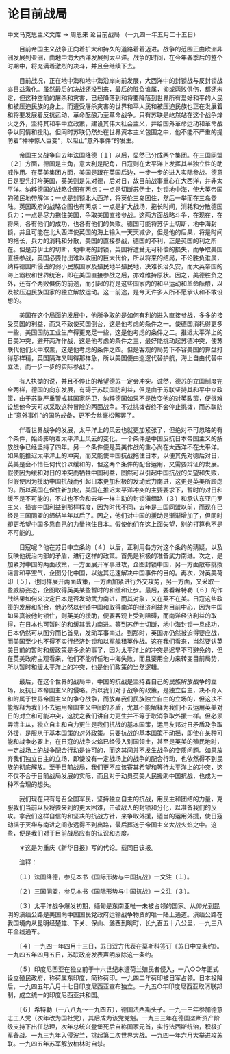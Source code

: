 # 论目前战局

中文马克思主义文库 -> 周恩来
论目前战局
（一九四一年五月二十五日）


　　目前帝国主义战争正向着扩大和持久的道路着着迈进。战争的范围正由欧洲非洲发展到亚洲，由地中海大西洋发展到太平洋。战争的时间，在今年春季后的整个时期中，将充满着激烈的决斗，并且会继续下去。

　　目前战况，正在地中海和地中海沿岸向前发展，大西洋中的封锁战与反封锁战亦日益激化。虽然最后的决战还没到来，最后的胜负谁属，抑或两败俱伤，都还未定，但这种空前的屠杀和灾害，已经降落到和将要降落到世界所有爱好和平的人民和被压迫民族的身上。而遭受屠杀灾害的世界和平人民和被压迫民族也正在发展着和将要发展着反抗运动、革命酝酿乃至革命战争。只有苏联是屹然站在这个战争烽火之外，坚持其和平中立政策，建设其伟大社会主义，并给国外革命运动和革命战争以同情和援助。但同时苏联仍然处在世界资本主义包围之中，他不能不严重的提防着"种种惊人巨变"，以阻止"意外事件"的发生。

　　帝国主义战争自去年法国降德〔１〕以后，显然已分成两个集团。在三国同盟〔２〕方面，德国是主角，意大利是配角，日寇则在太平洋上发挥其半独立性的助威作用。在英美集团方面，美国是跟在英国后边，一步一步的进入实际参战。德意日是要先打垮英国，英美则是先对德，后对日，故目前战事重心在大西洋，并非太平洋。纳粹德国的战略企图有两点：一点是切断苏伊士，封锁地中海，使大英帝国的殖民地带解体；一点是封锁北大西洋，将英伦三岛困住，然后一举而在三岛登陆。英国政府的战略企图也有两点：一点是扩大战场，拖长时间，消耗和分散德国兵力；一点是尽力拖住美国，争取美国直接参战。这两方面战略斗争，在现在，在将来，各有他们的成功，也各有他们的失败。德国可能将苏伊士切断，地中海封锁，并且可能在北大西洋使英国的海上输入一天天减少，但是他的后果，将是时间的拖长，兵力的消耗和分散，美国的直接参战，德国的不利，正是英国的利之所在。但是苏伊士的切断，地中海的封锁，英国将遭受无可补偿的损失，而争取美国直接参战，英国必要付出难以收回的巨大代价，所以将来的结局，不论胜负谁属，纳粹德国所侵占的弱小民族国家及殖民地半殖民地，决难长治久安，而大英帝国的海上霸权和世界统治，即在美国直接参战之后，亦难维持原状。因之，美德胜负之外，还有个两败俱伤的前途，而引起的将是这些国家内的和平运动和革命酝酿，以及被压迫民族国家的独立解放运动。这一前途，是今天许多人所不愿承认和不敢设想的。

　　美国在这个局面的发展中，他所争取的是如何有利的进入直接参战，多多的接受英国的利益，而又不致使英国倒台，这是他考虑的条件之一。使德国消耗得更多一些，美国国防工业生产得更充足一些，这是他考虑的条件之二。推迟太平洋上的日美冲突，避开两洋作战，这是他考虑的条件之三，最好能挑动起苏德冲突，使苏联代他们火中取栗，这是他考虑的条件之四。但是客观的局势下不容美国的算盘打得那样精，英国隔洋又叫得那样急，所以美国便由巡逻代替护航，海上自由代替中立法，而一步一步的实际参战了。

　　有人执拗的说，并且不停止的希望德苏一定会冲突。诚然，德苏的立国制度完全两样，德国的向东发展，有碍于苏联国防利益，但是由于苏联坚持其和平中立政策，由于苏联严重警戒其国家防卫，纳粹德国如果不是改变他的对英政策，便很难设想他今天可以采取这种冒险的两面战争。不过挑拨者终不会停止挑拨，而苏联防止"意外事件"的国防戒备，更不会丝毫松懈罢了。

　　伴着世界战争的发展，太平洋上的风云也就更加紧张了，但绝对不可忽略的有个条件，始终影响着太平洋上风云的变化。一个条件是中国反抗日本帝国主义的解放战争已经坚持了四年。另一个条件便是英美作战的重心尚在大西洋不在太平洋。如果能推迟太平洋上的冲突，而又能使中国抗战拖住日本，以便其先对德后对日，英美是会不惜任何代价以缓和的，但这两个条件的配合运用，又需要辩证的发展。假使因为缓和对日的冲突而牺牲中国利益，固然可以引起中国抗战的失望和失败，但假使因为援助中国抗战而引起日本更加积极的发动武力南进，这更是英美所顾虑的。所以英国在保住新加坡，美国在推迟太平洋冲突的主要要求下，暂时的对日和缓不是不可能的，不过也不会和去年一样主动的封锁滇缅路〔３〕和承认东亚门罗主义，损害中国利益到那样程度，因为时代不同，去年是三国同盟以前，而现在已经是三国同盟的缔结半年以后了。因之，他们对中国的援助是渐渐增加了，但同时却更希望中国多靠自己的力量拖住日本。假使他们在这上面失望，别的打算也不是不可能的。

　　日寇呢？他在苏日中立条约〔４〕以后，正利用各方对这个条约的猜疑，以及反映他统治内部的矛盾，进行这样的政策。首先是积极的准备武力南进。次之，是加紧对中国的两面政策，一方面展开军事进攻，企图封锁中国，另一方面散布挑拨谣言和平空气，企图分化中国，以达其迅速解决中国事件的目的。再次，对英美荷印〔５〕，也同样展开两面政策，一方面加紧进行外交攻势，另一方面，又采取一些威胁姿态，企图取得英美某些暂时的和缓和让步。最后，要看希特勒〔６〕的作战结果如何来决定日本是否发动武力南进，而其对象，又在英不在美。日寇这些政策的发展和配合，他必然以封锁中国和取得南洋的经济利益为目前中心，因为中国如果真被他封锁住，则英美的援助，便要客观上受到阻碍，而南洋经济利益的取得，在日本也可暂时的和缓其武力南进。等到苏伊士切断，地中海封锁一旦成功，日本仍然可以图穷而匕首见，发动军事南进。到那时，英国亦仍然被迫得要应战，而美国至少也不得不实行经济封锁和以军舰租英作战。这在我们看来，当然要认英美目前的暂时和缓政策是多余的事了，因为太平洋上的冲突是迟早不可避免的，但在英美政府主观看来，他们不能听任地中海失败，而且要用全力来转变目前局势，所以暂时和缓太平洋上的冲突，也是他们政策的当然逻辑。

　　最后，在这个世界的战局中，中国的抗战是坚持着自己的民族解放战争的立场，反抗日本帝国主义的侵略。所以我们对于战争的政策，是独立自主，决不介入和附属于世界帝国主义的争夺战争，而放弃我们民族独立自由的立场的，但这决不能解释为我们不去运用帝国主义中间的矛盾，尤其不能解释为我们不去运用英美对日的对立和可能冲突，这犹之我们讲自力更生并不等于取消争取外援一样。但必须弄清主从，独立自主和自力更生是我们抗战的基本国策，运用友邦对日矛盾及争取外援，是服从于基本国策的对外政策。只要抗战的基本国策不动摇，即使在某种可能和战争必要上，在日寇的战争火焰已经侵入别国领土，甚至是英美的殖民地时，一定战场上的战争配合行动是许可的，而这其间并不发生战争的变质问题。如果放弃我们独立自主的立场，即使没有一定战场上的战争的配合行动，也依然得不到民族的彻底解放。至于目前战局，我们更不应该寄其希望和等待太平洋上的冲突，这不仅不合于目前战局发展的实际，而且对于动员英美人民援助中国抗战，也成为一种不合理的想头。

　　我们现在只有号召全国军民，坚持独立自主的抗战，用民主和团结的力量，克服我们当前以及将要来到的更大困难，击破敌人的封锁和分化，以准备我们的反攻。拿我们这样自信的和坚决的抗战方针，来争取外援，适当的运用外援，使日寇动摇于灭华与南进之间永远得不到出路，最后葬送于帝国主义大战火焰之中。这些，便是我们对于目前战局应有的认识和态度。



　　＊这是为重庆《新华日报》写的代论。载同日该报。

　　注释：

　　〔１〕法国降德，参见本书《国际形势与中国抗战》一文注〔１〕。

　　〔２〕三国同盟，参见本书《国际形势与中国抗战》一文注〔３〕。

　　〔３〕太平洋战争爆发初期，缅甸是东南亚唯一未被占领的国家。从仰光到昆明的滇缅公路是美国向中国国民党政府运输战争物资的唯一陆上通道。滇缅公路在我国境内从昆明经楚雄、下关、保山、潞西到畹町，长九百五十八公里，一九三八年全线通车。

　　〔４〕一九四一年四月十三日，苏日双方代表在莫斯科签订《苏日中立条约》。一九四五年四月五日，苏联政府发表声明废除这一条约。

　　〔５〕印度尼西亚在独立前于十六世纪末遭荷兰殖民者侵入，一八○○年正式设立殖民政府，称荷属东印度，简称荷印。一九四二年荷印被日军占领。日本投降后，一九四五年八月十七日印度尼西亚宣布独立。一九五○年印度尼西亚取消联邦制，成立统一的印度尼西亚共和国。

　　〔６〕希特勒（一八八九～一九四五），德国法西斯头子。一九一三年参加德意志工人党（次年改为国社党），其后成为该党党魁。一九三三年在德国垄断资产阶级支持下出任总理，次年总统兴登堡死后自称国家元首，实行法西斯统治，积极扩军备战。一九三九年入侵波兰，挑起第二次世界大战。一九四一年六月大举进攻苏联。一九四五年苏军解放柏林时自杀。



